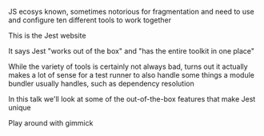 

<JestWebsite />

<Notes>

JS ecosys known, sometimes notorious for fragmentation and
need to use and configure ten different tools to work together

This is the Jest website

It says Jest "works out of the box" and "has the entire toolkit in one place"

While the variety of tools is certainly not always bad, turns out it actually makes a lot of sense for a test runner to also handle some things a module bundler usually handles, such as dependency resolution

In this talk we'll look at some of the out-of-the-box features that make Jest unique

Play around with gimmick

</Notes>
